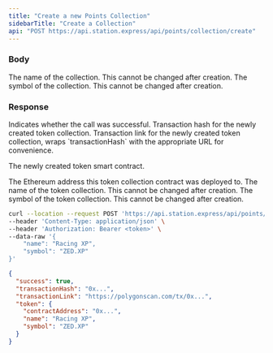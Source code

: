 ```yaml
---
title: "Create a new Points Collection"
sidebarTitle: "Create a Collection"
api: "POST https://api.station.express/api/points/collection/create"
---
```


### Body

<ParamField body="name" type="string" required>
  The name of the collection. This cannot be changed after creation.
</ParamField>

<ParamField body="symbol" type="string" required>
  The symbol of the collection. This cannot be changed after creation.
</ParamField>

### Response

<ResponseField name="success" type="boolean">
  Indicates whether the call was successful.
</ResponseField>

<ResponseField name="transactionHash" type="string">
  Transaction hash for the newly created token collection.
</ResponseField>

<ResponseField name="transactionLink" type="string">
  Transaction link for the newly created token collection, wraps
  `transactionHash` with the appropriate URL for convenience.
</ResponseField>

<ResponseField name="token" type="object">

The newly created token smart contract.

<Expandable title="Token">

<ResponseField name="contractAddress" type="string">
  The Ethereum address this token collection contract was deployed to.
</ResponseField>

<ResponseField name="name" type="string">
  The name of the token collection. This cannot be changed after creation.
</ResponseField>

<ResponseField name="symbol" type="string">
  The symbol of the token collection. This cannot be changed after creation.
</ResponseField>

</Expandable>
</ResponseField>

<RequestExample>

```bash Example Request
curl --location --request POST 'https://api.station.express/api/points/collection/create' \
--header 'Content-Type: application/json' \
--header 'Authorization: Bearer <token>' \
--data-raw '{
    "name": "Racing XP",
    "symbol": "ZED.XP"
}'
```

</RequestExample>

<ResponseExample>

```json Response
{
  "success": true,
  "transactionHash": "0x...",
  "transactionLink": "https://polygonscan.com/tx/0x...",
  "token": {
    "contractAddress": "0x...",
    "name": "Racing XP",
    "symbol": "ZED.XP"
  }
}
```

</ResponseExample>
